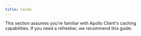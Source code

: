 ```yaml
---
title: Cache
---
```



This section assumes you're familiar with Apollo Client's caching capabilities. If you need a refresher, we recommend <Link to="https://www.apollographql.com/docs/react/caching/overview">this guide</Link>.
